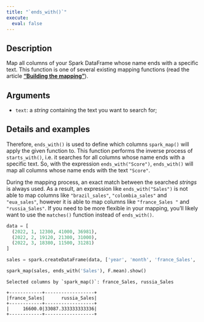 ```yaml
---
title: "`ends_with()`"
execute:
  eval: false
---
```



## Description

Map all columns of your Spark DataFrame whose name ends with a specific text. This function is one of several existing mapping functions (read the article [**"Building the mapping"**](https://github.com/pedropark99/spark_map/blob/main/doc/english/articles/building-mapping.md)).

## Arguments

- `text`: a *string* containing the text you want to search for;

## Details and examples

Therefore, `ends_with()` is used to define which columns `spark_map()` will apply the given function to. This function performs the inverse process of `starts_with()`, i.e. it searches for all columns whose name ends with a specific text. So, with the expression `ends_with("Score")`, `ends_with()` will map all columns whose name ends with the text `"Score"`.

During the mapping process, an exact match between the searched *strings* is always used. As a result, an expression like `ends_with("Sales")` is not able to map columns like `"brazil_sales"`, `"colombia_sales"` and `"eua_sales"`, however it is able to map columns like `"france_Sales "` and `"russia_Sales"`. If you need to be more flexible in your mapping, you'll likely want to use the `matches()` function instead of `ends_with()`.

```python
data = [
  (2022, 1, 12300, 41000, 36981),
  (2022, 2, 19120, 21300, 31000),
  (2022, 3, 18380, 11500, 31281)
]

sales = spark.createDataFrame(data, ['year', 'month', 'france_Sales', 'brazil_sales', 'russia_Sales'])

spark_map(sales, ends_with('Sales'), F.mean).show()
```

```
Selected columns by `spark_map()`: france_Sales, russia_Sales

+------------+------------------+
|france_Sales|      russia_Sales|
+------------+------------------+
|     16600.0|33087.333333333336|
+------------+------------------+
```